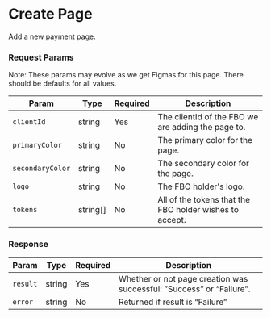 # Create Page

Add a new payment page.

### Request Params

Note: These params may evolve as we get Figmas for this page. There should be defaults for all values.

| Param | Type | Required | Description |
| ---- | ---- | ---- | ----------- |
| `clientId` | string | Yes | The clientId of the FBO we are adding the page to. |
| `primaryColor` | string | No | The primary color for the page. |
| `secondaryColor` | string | No | The secondary color for the page. |
| `logo` | string | No | The FBO holder's logo. |
| `tokens` | string[] | No | All of the tokens that the FBO holder wishes to accept. |

### Response

| Param | Type | Required | Description |
| ---- | ---- | ---- | ----------- |
| `result` | string | Yes | Whether or not page creation was successful: ”Success” or “Failure”. |
| `error` | string | No | Returned if result is “Failure” |
